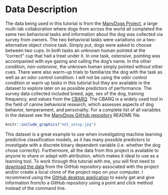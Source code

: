 # Data Description {#sec2}

The data being used in this tutorial is from the [ManyDogs Project](https://manydogsproject.github.io/), a large multi-lab collaboration where dogs from across the world all completed the same two behavioral tasks and information about the dog was collected via survey from owners. The two behavioral tasks were variations on a two-alternative object choice task. Simply put, dogs were asked to choose between two cups. In both tasks an unknown human pointed at the "correct" cup that had a treat under it. In one task, *ostensive*, pointing was accompanied with eye gazing and calling the dog's name. In the other condition, *non-ostensive*, the unknown human simply pointed without other cues. There were also warm-up trials to familiarize the dog with the task as well as an odor control condition. I will not be using the odor control condition or warm up tasks in this tutorial but they are available in the dataset to explore later on as possible predictors of performance. The survey data collected included breed, age, sex of the dog, training frequency, and values from the [CBARQ](https://vetapps.vet.upenn.edu/cbarq/). The CBARQ is a widely used tool in the field of canine behavioral research, which assesses aspects of dog behavior, temperament, and personality. For a complete list of all variables in the dataset see the [ManyDogs GitHub repository](https://github.com/ManyDogsProject/md1_data) README file.

```r
knitr::include_graphics("md1_setup.jpg")
```

This dataset is a great example to use when investigating machine learning predictive classification models, as it has many possible predictors to investigate with a discrete binary dependent variable (i.e. whether the dog chose correctly). Furthermore, all the data from this project is available to anyone to share or adapt with attribution, which makes it ideal to use as a learning tool. To work through this tutorial with me, you will first need to [download the data](https://github.com/ManyDogsProject/md1_data/blob/main/manydogs_etal_2024_data.csv) from the GitHub repository associated with the project and/or create a local clone of the project repo on your computer. I recommend using the [GitHub desktop application](https://docs.github.com/en/desktop/overview/getting-started-with-github-desktop) to easily get and give information from/to a GitHub repository using a point and click method instead of the command line.
